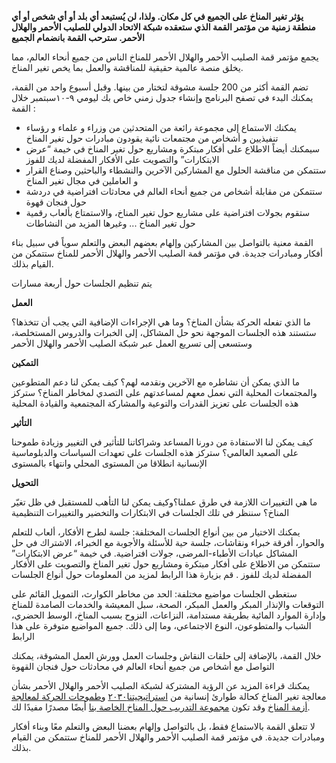
**يؤثر تغير المناخ على الجميع في كل مكان. ولذا، لن يُستبعد أي بلد أو أي شخص أو أي منطقة زمنية من مؤتمر القمة الذي ستعقده شبكة الاتحاد الدولي للصليب الأحمر والهلال الأحمر. سترحب القمة بانضمام الجميع**

 يجمع مؤتمر قمة الصليب الأحمر والهلال الأحمر للمناخ الناس من جميع أنحاء العالم، مما يخلق منصة عالمية حقيقية  للمناقشة والعمل بما يخص تغير المناخ.


تضم القمة أكثر من 200 جلسة مشوقة لتختار من بينها. وقبل أسبوع واحد من القمة، يمكنك البدء في تصفح البرنامج وإنشاء جدول زمني خاص بك ليومي ٩-١٠سبتمبر
خلال القمة :
* يمكنك الاستماع إلى مجموعة رائعة من المتحدثين من وزراء  و علماء و رؤساء تنفيذيين و أشخاص من مجتمعات نائية  يقودون مبادرات حول تغير المناخ
* سيمكنك أيضاً الاطلاع على أفكار مبتكرة ومشاريع حول تغير المناخ في خيمة “عرض الابتكارات”  والتصويت على الأفكار المفضلة لديك للفوز 
* ستتمكن من مناقشة الحلول مع المشاركين الآخرين والنشطاء والباحثين وصناع القرار و العاملين في مجال تغير المناخ
* ستتمكن من مقابلة  أشخاص من جميع أنحاء العالم في محادثات افتراضية في دردشة حول فنجان قهوة 
* ستقوم بجولات افتراضية على مشاريع حول تغير المناخ، والاستمتاع بألعاب رقمية حول تغير المناخ  ... وغيرها المزيد من النشاطات


القمة معنية بالتواصل بين المشاركين وإلهام بعضهم البعض والتعلم سوياً في سبيل بناء أفكار ومبادرات جديدة. في مؤتمر قمة الصليب الأحمر والهلال الأحمر للمناخ ستتمكن من القيام بذلك.



يتم تنظيم الجلسات حول أربعة مسارات


**العمل**

ما الذي تفعله الحركة بشأن المناخ؟ وما هي الإجراءات الإضافية التي يجب أن تتخذها؟ ستستند هذه الجلسات الموجهة نحو حل المشاكل، إلى الخبرات والدروس المستخلصة، وستسعى إلى تسريع العمل عبر شبكة الصليب الأحمر والهلال الأحمر


**التمكين**

 ما الذي يمكن أن نشاطره مع الآخرين ونقدمه لهم؟ كيف يمكن لنا دعم المتطوعين والمجتمعات المحلية التي نعمل معهم لمساعدتهم على التصدي لمخاطر المناخ؟ ستركز هذه الجلسات على تعزيز القدرات والتوعية والمشاركة المجتمعية والقيادة المحلية

**التأثير**

كيف يمكن لنا الاستفادة من دورنا المساعد وشراكاتنا للتأثير في التغيير وزيادة طموحنا على الصعيد العالمي؟
ستركز هذه الجلسات على تعهدات السياسات والدبلوماسية الإنسانية انطلاقا من المستوى المحلي وانتهاء بالمستوى 


**التحويل**

ما هي التغييرات اللازمة في طرق عملنا؟وكيف يمكن لنا التأهب للمستقبل في ظل تغيّر المناخ؟ سننظر في تلك الجلسات في الابتكارات والتخضير والتغييرات التنظيمية


يمكنك الاختيار من بين أنواع الجلسات المختلفة: جلسة لطرح الأفكار، ألعاب للتعلم والحوار، أفرقة خبراء ونقاشات، جلسة حية للأسئلة والأجوبة مع الخبراء، الاشتراك في حل المشاكل
عيادات الأطباء-المرضى، جولات افتراضية. في خيمة “عرض الابتكارات” ستتمكن من الاطلاع على أفكار مبتكرة ومشاريع حول تغير المناخ والتصويت على الأفكار المفضلة لديك للفوز . قم بزيارة هذا الرابط لمزيد من المعلومات حول أنواع الجلسات

ستغطي الجلسات مواضيع مختلفة: الحد من مخاطر الكوارث، التمويل القائم على التوقعات والإنذار المبكر والعمل المبكر، الصحة، سبل المعيشة والخدمات الصامدة للمناخ وإدارة الموارد المائية بطريقة مستدامة، النزاعات، النزوح بسبب المناخ، الوسط الحضري، الشباب والمتطوعون، النوع الاجتماعي، وما إلى ذلك. جميع المواضيع متوفرة على  هذا الرابط
 
خلال القمة، بالإضافة إلى حلقات النقاش وجلسات العمل وورش العمل المشوقة، يمكنك التواصل مع أشخاص من جميع أنحاء العالم في محادثات حول فنجان القهوة   

     
<AtriumVideo />


يمكنك قراءة المزيد عن الرؤية المشتركة لشبكة الصليب الأحمر والهلال الأحمر بشأن معالجة تغير المناخ كحالة طوارئ إنسانية من [استراتيجيتنا٢٠٣٠](http:s//future-rere.com/strategy-2030) و[طموحات الحركة لمعالجة أزمة المناخ](https://media.ifrc.org/ifrc/wp-content/uploads/sites/5/2020/Movement-Climate-Ambitions-2020-final.pdf) وقد تكون [مجموعة التدريب حول المناخ الخاصة بنا](https://www.climatecentre.org/training) أيضًا مصدرًا مفيدًا لك.

لا تتعلق القمة بالاستماع فقط، بل بالتواصل وإلهام بعضنا البعض والتعلم معًا وبناء أفكار ومبادرات جديدة. في مؤتمر قمة الصليب الأحمر والهلال الأحمر للمناخ ستتمكن من القيام بذلك.

